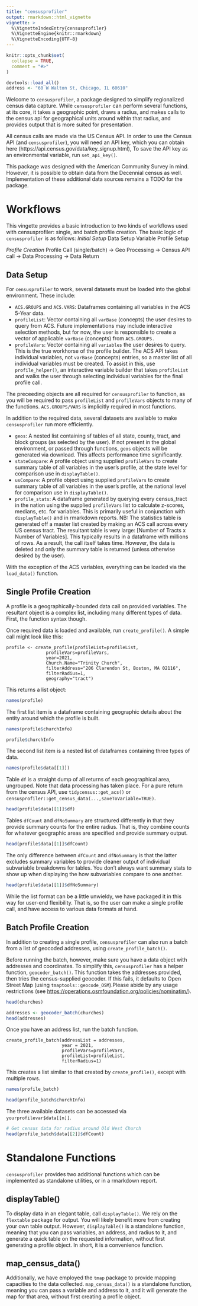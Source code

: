 ```yaml
---
title: "censusprofiler"
output: rmarkdown::html_vignette
vignette: >
  %\VignetteIndexEntry{censusprofiler}
  %\VignetteEngine{knitr::rmarkdown}
  %\VignetteEncoding{UTF-8}
---
```


```r
knitr::opts_chunk$set(
  collapse = TRUE,
  comment = "#>"
)
```

```r
devtools::load_all()
address <- "60 W Walton St, Chicago, IL 60610"
```

Welcome to `censusprofiler`, a package designed to simplify regionalized census data capture. While `censusprofiler` can perform several functions, at its core, it takes a geographic point, draws a radius, and makes calls to the census api for geographical units around within that radius, and provides output that is more suited for presentation.

All census calls are made via the US Census API. In order to use the Census API (and `censusprofiler`), you will need an API key, which you can obtain here (https://api.census.gov/data/key_signup.html), To save the API key as an environmental variable, run `set_api_key()`.

This package was designed with the American Community Survey in mind. However, it is possible to obtain data from the Decennial census as well. Implementation of these additional data sources remains a TODO for the package.

# Workflows

This vingette provides a basic introduction to two kinds of workflows used with censusprofiler: single, and batch profile creation. The basic logic of `censusprofiler` is as follows: *Initial Setup* Data Setup Variable Profile Setup

*Profile Creation* Profile Call (single/batch) -\> Geo Processing -\> Census API call -\> Data Processing -\> Data Return

## Data Setup

For `censusprofiler` to work, several datasets must be loaded into the global environment. These include:

-   `ACS.GROUPS` and `ACS.VARS`: Dataframes containing all variables in the ACS 5-Year data.
-   `profileList`: Vector containing all `varBase` (concepts) the user desires to query from ACS. Future implementations may include interactive selection methods, but for now, the user is responsible to create a vector of applicable `varBase` (concepts) from `ACS.GROUPS.`
-   `profileVars`: Vector containing all `variables` the user desires to query. This is the true workhorse of the profile builder. The ACS API takes individual variables, not `varBase` (concepts) entries, so a master list of all individual variables must be created. To assist in this, use `profile_helper()`, an interactive variable builder that takes `profileList` and walks the user through selecting individual variables for the final profile call.

The preceeding objects are all required for `censusprofiler` to function, as you will be required to pass `profileList` and `profileVars` objects to many of the functions. `ACS.GROUPS/VARS` is implicitly required in most functions.

In addition to the required data, several datasets are available to make `censusprofiler` run more efficiently.

-   `geos`: A nested list containing sf tables of all state, county, tract, and block groups (as selected by the user). If not present in the global environment, or passed through functions, `geos` objects will be generated via download. This affects performance time significantly.
-   `stateCompare`: A profile object using supplied `profileVars` to create summary table of all variables in the user's profile, at the state level for comparison use in `displayTable()`.
-   `usCompare`: A profile object using supplied `profileVars` to create summary table of all variables in the user's profile, at the national level for comparison use in `displayTable()`.
-   `profile_stats`: A dataframe generated by querying every census_tract in the nation using the supplied `profileVars` list to calculate z-scores, medians, etc. for variables. This is primarily useful in conjunction with `displayTable()` and in rmarkdown reports. NB: The statistics table is generated off a master list created by making an ACS call across every US census tract. The resultant table is very large: [Number of Tracts x Number of Variables]. This typically results in a dataframe with millions of rows. As a result, the call itself takes time. However, the data is deleted and only the summary table is returned (unless otherwise desired by the user).

With the exception of the ACS variables, everything can be loaded via the `load_data()` function.

## Single Profile Creation

A profile is a geographically-bounded data call on provided variables. The resultant object is a complex list, including many different types of data. First, the function syntax though.

Once required data is loaded and available, run `create_profile()`. A simple call might look like this:

```         
profile <- create_profile(profileList=profileList,
               profileVars=profileVars,
               year=2021,
               Church.Name="Trinity Church",
               filterAddress="206 Clarendon St, Boston, MA 02116",
               filterRadius=1,
               geography="tract")
```

This returns a list object:

```r
names(profile)
```

The first list item is a dataframe containing geographic details about the entity around which the profile is built.

```r
names(profile$churchInfo)

profile$churchInfo
```

The second list item is a nested list of dataframes containing three types of data.

```r
names(profile$data[[1]])
```

Table `df` is a straight dump of all returns of each geographical area, ungrouped. Note that data processing has taken place. For a pure return from the census API, use `tidycensus::get_acs()` or `censusprofiler::get_census_data(...,saveToVariable=TRUE)`.

```r
head(profile$data[[1]]$df)
```

Tables `dfCount` and `dfNoSummary` are structured differently in that they provide summary counts for the entire radius. That is, they combine counts for whatever geographic areas are specified and provide summary output.

```r

head(profile$data[[1]]$dfCount)
```

The only difference between `dfCount` and `dfNoSummary` is that the latter excludes summary variables to provide cleaner output of individual subvariable breakdowns for tables. You don't always want summary stats to show up when displaying the how subvariables compare to one another.

```r
head(profile$data[[1]]$dfNoSummary)
```

While the list format can be a little unwieldy, we have packaged it in this way for user-end flexibility. That is, so the user can make a single profile call, and have access to various data formats at hand.

## Batch Profile Creation

In addition to creating a single profile, `censusprofiler` can also run a batch from a list of geocoded addresses, using `create_profile_batch()`.

Before running the batch, however, make sure you have a data object with addresses and coordinates. To simplify this, `censusprofiler` has a helper function, `geocoder_batch()`. This function takes the addresses provided, then tries the census-supplied geocoder. If this fails, it defaults to Open Street Map (using `tmaptools::geocode_OSM`).Please abide by any usage restrictions (see <https://operations.osmfoundation.org/policies/nominatim/>).

```r
head(churches)
```

```r
addresses <- geocoder_batch(churches)
head(addresses)
```

Once you have an address list, run the batch function.

```         
create_profile_batch(addressList = addresses,
                     year = 2021,
                     profileVars=profileVars,
                     profileList=profileList,
                     filterRadius=1)
```

This creates a list similar to that created by `create_profile()`, except with multiple rows.

```r
names(profile_batch)
```

```r
head(profile_batch$churchInfo)
```

The three available datasets can be accessed via `yourprofilevar$data[[n]]`.

```r
# Get census data for radius around Old West Church
head(profile_batch$data[[2]]$dfCount)
```

# Standalone Functions

`censusprofiler` provides two additional functions which can be implemented as standalone utilities, or in a rmarkdown report.

## displayTable()

To display data in an elegant table, call `displayTable()`. We rely on the `flextable` package for output. You will likely benefit more from creating your own table output. However, `displayTable()` is a standalone function, meaning that you can pass variables, an address, and radius to it, and generate a quick table on the requested information, without first generating a profile object. In short, it is a convenience function.

## map_census_data()

Additionally, we have employed the `tmap` package to provide mapping capacities to the data collected. `map_census_data()` is a standalone function, meaning you can pass a variable and address to it, and it will generate the map for that area, without first creating a profile object.
